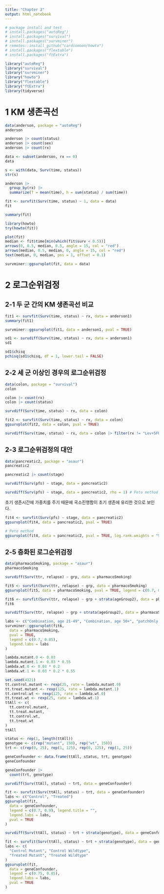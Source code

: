 ```yaml
---
title: "Chapter 3"
output: html_notebook
---
```


```r
# package install and test
# install.packages("autoReg")
# install.packages("survival")
# install.packages("survminer")
# remotes::install_github("cardiomoon/howto")
# install.packages("flextable")
# install.packages("ftExtra")
```

```r
library("autoReg")
library("survival")
library("survminer")
library("howto")
library("flextable")
library("ftExtra")
library(tidyverse)
```

# 1 KM 생존곡선

```r
data(anderson, package = "autoReg")
anderson
```

```r
anderson |> count(status)
anderson |> count(sex)
anderson |> count(rx)
```

```r
data <- subset(anderson, rx == 0)
data
```

```r
s <- with(data, Surv(time, status))
str(s)
```

```r
anderson |>
  group_by(rx) |>
  summarize(T = mean(time), h = sum(status) / sum(time))
```

```r
fit <- survfit(Surv(time, status) ~ 1, data = data)
fit
```

```r
summary(fit)
```

```r
library(howto)
try(howto(fit))
```

```r
plot(fit)
median <- fit$time[min(which(fit$surv < 0.5))]
arrows(0, 0.5, median, 0.5, angle = 15, col = "red")
arrows(median, 0.5, median, 0, angle = 15, col = "red")
text(median, 0, median, pos = 1, offset = 0.1)
```

```r
survminer::ggsurvplot(fit, data = data)
```

# 2 로그순위검정

## 2-1 두 군 간의 KM 생존곡선 비교

```r
fit1 <- survfit(Surv(time, status) ~ rx, data = anderson1)
summary(fit1)
```

```r
survminer::ggsurvplot(fit1, data = anderson1, pval = TRUE)
```

```r
sd1 <- survdiff(Surv(time, status) ~ rx, data = anderson1)
sd1
```

```r
sd1$chisq
pchisq(sd1$chisq, df = 1, lower.tail = FALSE)
```

## 2-2 세 군 이상인 경우의 로그순위검정

```r
data(colon, package = "survival")
colon
```

```r
colon |> count(rx)
colon |> count(status)
```

```r
survdiff(Surv(time, status) ~ rx, data = colon)
```

```r
fit2 <- survfit(Surv(time, status) ~ rx, data = colon)
ggsurvplot(fit2, data = colon, pval = TRUE)
```

```r
survdiff(Surv(time, status) ~ rx, data = colon |> filter(rx != "Lev+5FU"))
```

## 2-3 로그순위검정의 대안

```r
data(pancreatic2, package = "asaur")
pancreatic2
```

```r
pancreatic2 |> count(stage)
```

```r
survdiff(Surv(pfs) ~ stage, data = pancreatic2)
```

```r
survdiff(Surv(pfs) ~ stage, data = pancreatic2, rho = 1) # Peto method
```

초기 생존시간에 가중치를 주기 때문에 국소진행함이 초기 생존에 유리한 것으로 보인다.

```r
fit4 <- survfit(Surv(pfs) ~ stage, data = pancreatic2)
ggsurvplot(fit4, data = pancreatic2, pval = TRUE)
```

```r
# Peto method
ggsurvplot(fit4, data = pancreatic2, pval = TRUE, log.rank.weights = "S1")
```

## 2-5 층화된 로그순위검정

```r
data(pharmacoSmoking, package = "asaur")
pharmacoSmoking
```

```r
survdiff(Surv(ttr, relapse) ~ grp, data = pharmacoSmoking)
```

```r
fit5 <- survfit(Surv(ttr, relapse) ~ grp, data = pharmacoSmoking)
ggsurvplot(fit5, data = pharmacoSmoking, pval = TRUE, legend = c(0.7, 0.85))
```

```r
fit6 <- survfit(Surv(ttr, relapse) ~ grp + strata(ageGroup2), data = pharmacoSmoking)
fit6
```

```r
survdiff(Surv(ttr, relapse) ~ grp + strata(ageGroup2), data = pharmacoSmoking)
```

```r
labs <- c("Combination, age 21-49", "Combination, age 50+", "patchOnly, age 21-49", "patchOnly, age = 50+")
survminer::ggsurvplot(fit6,
  data = pharmacoSmoking,
  pval = TRUE,
  legend = c(0.7, 0.85),
  legend.labs = labs
)
```

```r
lambda.mutant.0 <- 0.03
lambda.mutant.1 <- 0.03 * 0.55
lambda.wt.0 <- 0.03 * 0.2
lambda.wt.1 <- 0.03 * 0.2 * 0.55

set.seed(4321)
tt.control.mutant <- rexp(25, rate = lambda.mutant.0)
tt.treat.mutant <- rexp(125, rate = lambda.mutant.1)
tt.control.wt <- rexp(125, rate = lambda.wt.0)
tt.treat.wt <- rexp(25, rate = lambda.wt.1)
ttAll <- c(
  tt.control.mutant,
  tt.treat.mutant,
  tt.control.wt,
  tt.treat.wt
)
ttAll
```

```r
status <- rep(1, length(ttAll))
genotype <- c(rep("mutant", 150), rep("wt", 150))
trt <- c(rep(0, 25), rep(1, 125), rep(0, 125), rep(1, 25))

geneConfounder <- data.frame(ttAll, status, trt, genotype)
geneConfounder
```

```r
geneConfounder |>
  count(trt, genotype)
```

```r
survdiff(Surv(ttAll, status) ~ trt, data = geneConfounder)
```

```r
fit <- survfit(Surv(ttAll, status) ~ trt, data = geneConfounder)
labs <- c("Control", "Treated")
ggsurvplot(fit,
  data = geneConfounder,
  legend = c(0.7, 0.9), legend.title = "",
  legend.labs = labs,
  pval = TRUE
)
```

```r
survdiff(Surv(ttAll, status) ~ trt + strata(genotype), data = geneConfounder)
```

```r
fit <- survfit(Surv(ttAll, status) ~ trt + strata(genotype), data = geneConfounder)
labs <- c(
  "Control Mutant", "Control Wildtype",
  "Treated Mutant", "Treated Wildtype"
)
ggsurvplot(fit,
  data = geneConfounder,
  legend = c(0.75, 0.85),
  legend.labs = labs,
  pval = TRUE
)
```
